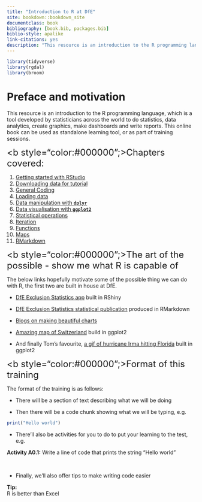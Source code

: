 ```yaml
--- 
title: "Introduction to R at DfE"
site: bookdown::bookdown_site
documentclass: book
bibliography: [book.bib, packages.bib]
biblio-style: apalike
link-citations: yes
description: "This resource is an introduction to the R programming language. It can be used as standalone learning tool, or as part of training sessions."
---
```


```r
library(tidyverse)
library(rgdal)
library(broom)
```

# Preface and motivation {-}

This resource is an introduction to the R programming language, which is a tool developed by statisticians across the world to do statistics, data analytics, create graphics, make dashboards and write reports. This online book can be used as standalone learning tool, or as part of training sessions.

<font size="5"><b style="color:#000000";>Chapters covered:</b></font> 

1. [Getting started with RStudio](getting-started.html)
2. [Downloading data for tutorial](data.html)
3. [General Coding](general-coding.html)
4. [Loading data](loading-and-exploring-data.html)
5. [Data manipulation with **`dplyr`**](dplyr.html)
6. [Data visualisation with **`ggplot2`**](graphs.html)
7. [Statistical operations](statistical-operations.html)
8. [Iteration](iteration.html)
9. [Functions](functions.html)
10. [Maps](maps.html)
11. [RMarkdown](r-markdown.html)

\n

<font size="5"><b style="color:#000000";>The art of the possible - show me what R is capable of</b></font>

The below links hopefully motivate some of the possible thing we can do with R, the first two are built in house at DfE. 

- [DfE Exclusion Statistics app](https://department-for-education.shinyapps.io/exclusion-statistics/) built in RShiny

- [DfE Exclusion Statistics statistical publication](https://assets.publishing.service.gov.uk/government/uploads/system/uploads/attachment_data/file/645075/SFR35_2017_text.pdf) produced in RMarkdown

- [Blogs on making beautiful charts](https://rud.is/b/category/charts-graphs/)

- [Amazing map of Switzerland](https://timogrossenbacher.ch/2016/12/beautiful-thematic-maps-with-ggplot2-only/) build in ggplot2 

- And finally Tom's favourite, [a gif of hurricane Irma hitting Florida](https://owi.usgs.gov/vizlab/hurricane-irma/) built in ggplot2

\n

<font size="5"><b style="color:#000000";>Format of this training</b></font>

The format of the training is as follows:

* There will be a section of text describing what we will be doing

* Then there will be a code chunk showing what we will be typing, e.g.


```r
print("Hello world")
```

* There'll also be activities for you to do to put your learning to the test, e.g. 

<div class="activity"><b>Activity A0.1:</b> Write a line of code that prints the string "Hello world"</div>
<br/>

* Finally, we'll also offer tips to make writing code easier

<div class="tip"><b>Tip:</b><br/> R is better than Excel</div>
